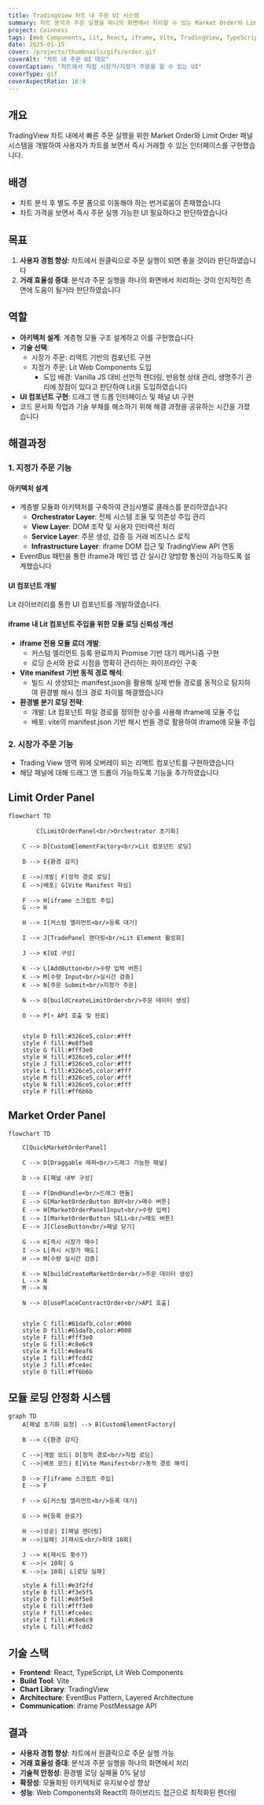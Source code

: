 ```yaml
---
title: TradingView 차트 내 주문 UI 시스템
summary: 차트 분석과 주문 실행을 하나의 화면에서 처리할 수 있는 Market Order와 Limit Order 패널 시스템. Lit Web Components와 React를 활용한 하이브리드 아키텍처.
project: Coinness
tags: [Web Components, Lit, React, iframe, Vite, TradingView, TypeScript]
date: 2025-01-15
cover: /projects/thumbnails/gifs/order.gif
coverAlt: "차트 내 주문 UI 데모"
coverCaption: "차트에서 직접 시장가/지정가 주문을 할 수 있는 UI"
coverType: gif
coverAspectRatio: 16:9
---
```


## 개요

TradingView 차트 내에서 빠른 주문 실행을 위한 Market Order와 Limit Order 패널 시스템을 개발하여 사용자가 차트를 보면서 즉시 거래할 수 있는 인터페이스를 구현했습니다.

## 배경

- 차트 분석 후 별도 주문 폼으로 이동해야 하는 번거로움이 존재했습니다
- 차트 가격을 보면서 즉시 주문 실행 가능한 UI 필요하다고 판단하였습니다

## 목표

1. **사용자 경험 향상**: 차트에서 원클릭으로 주문 실행이 되면 좋을 것이라 판단하였습니다
2. **거래 효율성 증대**: 분석과 주문 실행을 하나의 화면에서 처리하는 것이 인지적인 측면에 도움이 될거라 판단하였습니다

## 역할

- **아키텍처 설계**: 계층형 모듈 구조 설계하고 이를 구현했습니다
- **기술 선택**:
  - 시장가 주문: 리액트 기반의 컴포넌트 구현
  - 지정가 주문: Lit Web Components 도입
    - 도입 배경: Vanilla JS 대비 선언적 렌더링, 반응형 상태 관리, 생명주기 관리에 장점이 있다고 판단하여 Lit을 도입하였습니다
- **UI 컴포넌트 구현**: 드래그 앤 드롭 인터페이스 및 패널 UI 구현
- 코드 문서화 작업과 기술 부채를 해소하기 위해 해결 과정을 공유하는 시간을 가졌습니다

## 해결과정

### 1. 지정가 주문 기능

#### 아키텍처 설계

- 계층별 모듈화 아키텍처를 구축하여 관심사별로 클래스를 분리하였습니다
  - **Orchestrator Layer**: 전체 시스템 조율 및 의존성 주입 관리
  - **View Layer**: DOM 조작 및 사용자 인터랙션 처리
  - **Service Layer**: 주문 생성, 검증 등 거래 비즈니스 로직
  - **Infrastructure Layer**: iframe DOM 접근 및 TradingView API 연동
- EventBus 패턴을 통한 iframe과 메인 앱 간 실시간 양방향 통신이 가능하도록 설계했습니다

#### UI 컴포넌트 개발

Lit 라이브러리를 통한 UI 컴포넌트를 개발하였습니다.

#### iframe 내 Lit 컴포넌트 주입을 위한 모듈 로딩 신뢰성 개선

- **iframe 전용 모듈 로더 개발**:
  - 커스텀 엘리먼트 등록 완료까지 Promise 기반 대기 메커니즘 구현
  - 로딩 순서와 완료 시점을 명확히 관리하는 파이프라인 구축
- **Vite manifest 기반 동적 경로 해석**:
  - 빌드 시 생성되는 manifest.json을 활용해 실제 번들 경로를 동적으로 탐지하여 환경별 해시 청크 경로 차이를 해결했습니다
- **환경별 분기 로딩 전략**:
  - 개발: Lit 컴포넌트 파일 경로를 정의한 상수를 사용해 iframe에 모듈 주입
  - 배포: vite의 manifest.json 기반 해시 번들 경로 활용하여 iframe에 모듈 주입

### 2. 시장가 주문 기능

- Trading View 영역 위에 오버레이 되는 리액트 컴포넌트를 구현하였습니다
- 해당 패널에 대해 드래그 앤 드롭이 가능하도록 기능을 추가하였습니다

## Limit Order Panel

```mermaid
flowchart TD

		C[LimitOrderPanel<br/>Orchestrator 초기화]

    C --> D[CustomElementFactory<br/>Lit 컴포넌트 로딩]

    D --> E{환경 감지}

    E -->|개발| F[정적 경로 로딩]
    E -->|배포| G[Vite Manifest 파싱]

    F --> H[iframe 스크립트 주입]
    G --> H

    H --> I[커스텀 엘리먼트<br/>등록 대기]

    I --> J[TradePanel 렌더링<br/>Lit Element 활성화]

    J --> K[UI 구성]

    K --> L[AddButton<br/>수량 입력 버튼]
    K --> M[수량 Input<br/>실시간 검증]
    K --> N[주문 Submit<br/>지정가 주문]

    N --> O[buildCreateLimitOrder<br/>주문 데이터 생성]

    O --> P[⚡ API 호출 및 완료]


    style D fill:#326ce5,color:#fff
    style F fill:#e8f5e8
    style G fill:#fff3e0
    style H fill:#326ce5,color:#fff
    style J fill:#326ce5,color:#fff
    style L fill:#326ce5,color:#fff
    style M fill:#326ce5,color:#fff
    style N fill:#326ce5,color:#fff
    style P fill:#ff6b6b
```

## Market Order Panel

```mermaid
flowchart TD

    C[QuickMarketOrderPanel]

    C --> D[Draggable 래퍼<br/>드래그 가능한 패널]

    D --> E[패널 내부 구성]

    E --> F[DndHandle<br/>드래그 핸들]
    E --> G[MarketOrderButton BUY<br/>매수 버튼]
    E --> H[MarketOrderPanelInput<br/>수량 입력]
    E --> I[MarketOrderButton SELL<br/>매도 버튼]
    E --> J[CloseButton<br/>패널 닫기]

    G --> K[즉시 시장가 매수]
    I --> L[즉시 시장가 매도]
    H --> M[수량 실시간 검증]

    K --> N[buildCreateMarketOrder<br/>주문 데이터 생성]
    L --> N
    M --> N

    N --> O[usePlaceContractOrder<br/>API 호출]


    style C fill:#61dafb,color:#000
    style D fill:#61dafb,color:#000
    style F fill:#fff3e0
    style G fill:#c8e6c9
    style H fill:#e8eaf6
    style I fill:#ffcdd2
    style J fill:#fce4ec
    style O fill:#ff6b6b
```

## 모듈 로딩 안정화 시스템

```mermaid
graph TD
    A[패널 초기화 요청] --> B[CustomElementFactory]

    B --> C{환경 감지}

    C -->|개발 모드| D[정적 경로<br/>직접 로딩]
    C -->|배포 모드| E[Vite Manifest<br/>동적 경로 해석]

    D --> F[iframe 스크립트 주입]
    E --> F

    F --> G[커스텀 엘리먼트<br/>등록 대기]

    G --> H{등록 완료?}

    H -->|성공| I[패널 렌더링]
    H -->|실패| J[재시도<br/>최대 10회]

    J --> K{재시도 횟수?}
    K -->|< 10회| G
    K -->|≥ 10회| L[로딩 실패]

    style A fill:#e3f2fd
    style B fill:#f3e5f5
    style D fill:#e8f5e8
    style E fill:#fff3e0
    style F fill:#fce4ec
    style I fill:#c8e6c9
    style L fill:#ffcdd2
```

## 기술 스택

- **Frontend**: React, TypeScript, Lit Web Components
- **Build Tool**: Vite
- **Chart Library**: TradingView
- **Architecture**: EventBus Pattern, Layered Architecture
- **Communication**: iframe PostMessage API

## 결과

- **사용자 경험 향상**: 차트에서 원클릭으로 주문 실행 가능
- **거래 효율성 증대**: 분석과 주문 실행을 하나의 화면에서 처리
- **기술적 안정성**: 환경별 로딩 실패율 0% 달성
- **확장성**: 모듈화된 아키텍처로 유지보수성 향상
- **성능**: Web Components와 React의 하이브리드 접근으로 최적화된 렌더링
